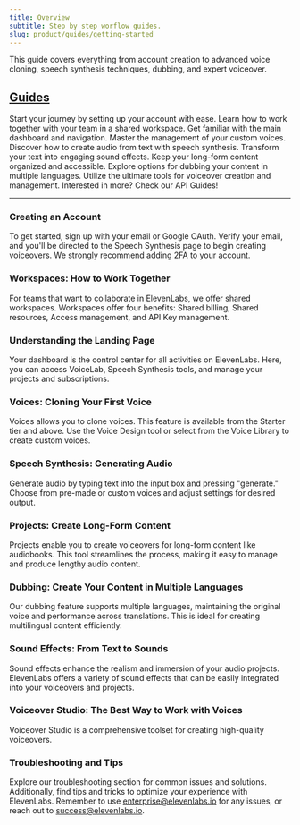 ```yaml
---
title: Overview
subtitle: Step by step worflow guides.
slug: product/guides/getting-started
---
```



This guide covers everything from account creation to advanced voice cloning, speech synthesis techniques, dubbing, and expert voiceover.

## [Guides](/docs/product/guides)

<CardGroup cols={2}>
  <Card
    title="Creating an Account"
    icon="duotone user-plus"
    href="/docs/product/guides/creating-the-account"
  >
    Start your journey by setting up your account with ease.
  </Card>
  <Card
    title="Workspace: Collaborating with Your Team"
    icon="duotone users"
    href="/docs/product/guides/workspace"
  >
    Learn how to work together with your team in a shared workspace.
  </Card>
  <Card
    title="Understanding the Landing Page"
    icon="duotone page"
    href="/docs/product/guides/landing-page"
  >
    Get familiar with the main dashboard and navigation.
  </Card>
  <Card
    title="Managing Your Voices"
    icon="duotone microphone"
    href="/docs/product/guides/voices"
  >
    Master the management of your custom voices.
  </Card>
  <Card
    title="Speech Synthesis: Generating Audio"
    icon="duotone volume-high"
    href="/docs/product/guides/speech-synthesis"
  >
    Discover how to create audio from text with speech synthesis.
  </Card>
  <Card
    title="Sound Effects: From Text to Sounds"
    icon="duotone headphones"
    href="/docs/product/guides/sound-effects"
  >
    Transform your text into engaging sound effects.
  </Card>
  <Card
    title="Managing Long-Form Content"
    icon="duotone podcast"
    href="/docs/product/guides/projects"
  >
    Keep your long-form content organized and accessible.
  </Card>
  <Card
    title="Dubbing: Multilingual Support"
    icon="duotone language"
    href="/docs/product/guides/dubbing"
  >
    Explore options for dubbing your content in multiple languages.
  </Card>
  <Card
    title="Voiceover Studio: The Best Way to Work with Voices"
    icon="duotone microphone-lines"
    href="/docs/product/guides/voiceover-studio"
  >
    Utilize the ultimate tools for voiceover creation and management.
  </Card>
  <Card title="API Guides" icon="duotone code" href="/docs/api-reference">
    Interested in more? Check our API Guides!
  </Card>
</CardGroup>

---

### Creating an Account

To get started, sign up with your email or Google OAuth. Verify your email, and you'll be directed to the Speech Synthesis page to begin creating voiceovers. We strongly recommend adding 2FA to your account.

### Workspaces: How to Work Together

For teams that want to collaborate in ElevenLabs, we offer shared workspaces. Workspaces offer four benefits: Shared billing, Shared resources, Access management, and API Key management.

### Understanding the Landing Page

Your dashboard is the control center for all activities on ElevenLabs. Here, you can access VoiceLab, Speech Synthesis tools, and manage your projects and subscriptions.

### Voices: Cloning Your First Voice

Voices allows you to clone voices. This feature is available from the Starter tier and above. Use the Voice Design tool or select from the Voice Library to create custom voices.

### Speech Synthesis: Generating Audio

Generate audio by typing text into the input box and pressing "generate." Choose from pre-made or custom voices and adjust settings for desired output.

### Projects: Create Long-Form Content

Projects enable you to create voiceovers for long-form content like audiobooks. This tool streamlines the process, making it easy to manage and produce lengthy audio content.

### Dubbing: Create Your Content in Multiple Languages

Our dubbing feature supports multiple languages, maintaining the original voice and performance across translations. This is ideal for creating multilingual content efficiently.

### Sound Effects: From Text to Sounds

Sound effects enhance the realism and immersion of your audio projects. ElevenLabs offers a variety of sound effects that can be easily integrated into your voiceovers and projects.

### Voiceover Studio: The Best Way to Work with Voices

Voiceover Studio is a comprehensive toolset for creating high-quality voiceovers.

### Troubleshooting and Tips

Explore our troubleshooting section for common issues and solutions. Additionally, find tips and tricks to optimize your experience with ElevenLabs. Remember to use enterprise@elevenlabs.io for any issues, or reach out to success@elevenlabs.io.
